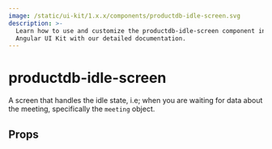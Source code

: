 ```yaml
---
image: /static/ui-kit/1.x.x/components/productdb-idle-screen.svg
description: >-
  Learn how to use and customize the productdb-idle-screen component in ProductDB's
  Angular UI Kit with our detailed documentation.
---
```


# productdb-idle-screen

A screen that handles the idle state,
i.e; when you are waiting for data about the meeting, specifically the `meeting` object.

## Props

<PropsTable of="productdb-idle-screen" />

<head>
  <title>Angular UI Kit productdb-idle-screen</title>
</head>
